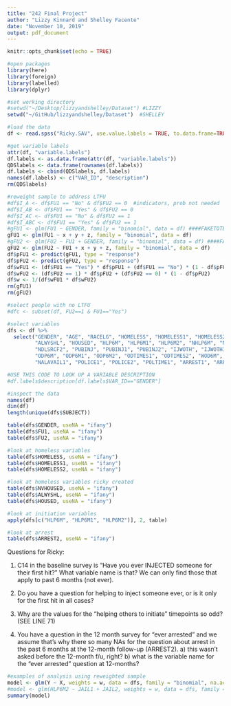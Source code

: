 ```yaml
---
title: "242 Final Project"
author: "Lizzy Kinnard and Shelley Facente"
date: "November 10, 2019"
output: pdf_document
---
```


```r
knitr::opts_chunk$set(echo = TRUE)

#open packages
library(here)
library(foreign)
library(labelled)
library(dplyr)
```

```r
#set working directory
#setwd("~/Desktop/lizzyandshelley/Dataset") #LIZZY
setwd("~/GitHub/lizzyandshelley/Dataset")  #SHELLEY

#load the data
df <- read.spss("Ricky.SAV", use.value.labels = TRUE, to.data.frame=TRUE)

#get variable labels
attr(df, "variable.labels")
df.labels <- as.data.frame(attr(df, "variable.labels"))
QDSlabels <- data.frame(rownames(df.labels))
df.labels <- cbind(QDSlabels, df.labels)
names(df.labels) <- c("VAR_ID", "description")
rm(QDSlabels)

#reweight sample to address LTFU
#df$I_A <- df$FU1 == "No" & df$FU2 == 0  #indicators, prob not needed
#df$I_AB <- df$FU1 == "Yes" & df$FU2 == 0
#df$I_AC <- df$FU1 == "No" & df$FU2 == 1
#df$I_ABC <- df$FU1 == "Yes" & df$FU2 == 1
#gFU1 <- glm(FU1 ~ GENDER, family = "binomial", data = df) ####FAKETOTEST####
gFU1 <- glm(FU1 ~ x + y + z, family = "binomial", data = df)
#gFU2 <- glm(FU2 ~ FU1 + GENDER, family = "binomial", data = df) ####FAKETOTEST####
gFU2 <- glm(FU2 ~ FU1 + x + y + z, family = "binomial", data = df) 
df$pFU1 <- predict(gFU1, type = "response")
df$pFU2 <- predict(gFU2, type = "response")
df$wFU1 <- (df$FU1 == "Yes") * df$pFU1 + (df$FU1 == "No") * (1 - df$pFU1)
df$wFU2 <- (df$FU2 == 1) * df$pFU2 + (df$FU2 == 0) * (1 - df$pFU2)
df$w <- 1/(df$wFU1 * df$wFU2)
rm(gFU1)
rm(gFU2)

#select people with no LTFU
#dfc <- subset(df, FU2==1 & FU1=="Yes")

#select variables
dfs <- df %>%
  select("GENDER", "AGE", "RACELG", "HOMELESS", "HOMELESS1", "HOMELESS2", "MOSHOME", "MOSHOME1", "MOSHOM2", "NVHOUSED", 
         "ALWYSHL", "HOUSED", "HLP6M", "HLP6M1", "HLP6M2", "NHLP6M", "NHLP6M1", "NHLP6M2", "NDLSRCF", "NDLSRCF1", 
         "NDLSRCF2", "PUBINJ", "PUBINJ1", "PUBINJ2", "IJWOTH", "IJWOTH1", "IJWOTH2", "IJNON", "IJNON1", "IJNON2", 
         "ODP6M", "ODP6M1", "ODP6M2", "ODTIMES1", "ODTIMES2", "WOD6M", "WOD6M1", "WOD6M2", "ODTRAIN1", "NALOWN1", 
         "NALAVAIL1", "POLICE1", "POLICE2", "POLTIME1", "ARREST1", "ARREST2", "JAIL1", "JAIL2", "TX6MOS1", "TX6MOS2", "w")
```

```r
#USE THIS CODE TO LOOK UP A VARIABLE DESCRIPTION
#df.labels$description[df.labels$VAR_ID=="GENDER"]

#inspect the data
names(df)
dim(df)
length(unique(dfs$SUBJECT))

table(dfs$GENDER, useNA = "ifany")
table(dfs$FU1, useNA = "ifany")
table(dfs$FU2, useNA = "ifany")

#look at homeless variables
table(dfs$HOMELESS, useNA = "ifany")
table(dfs$HOMELESS1, useNA = "ifany")
table(dfs$HOMELESS2, useNA = "ifany")

#look at homeless variables ricky created
table(dfs$NVHOUSED, useNA = "ifany")
table(dfs$ALWYSHL, useNA = "ifany")
table(dfs$HOUSED, useNA = "ifany")

#look at initiation variables
apply(dfs[c("HLP6M", "HLP6M1", "HLP6M2")], 2, table)

#look at arrest
table(dfs$ARREST2, useNA = "ifany")

```

Questions for Ricky:

1. C14 in the baseline survey is "Have you ever INJECTED someone for their first hit?" What variable name is that? We can only find those that apply to past 6 months (not ever).

2. Do you have a question for helping to inject someone ever, or is it only for the first hit in all cases? 

3. Why are the values for the "helping others to initiate" timepoints so odd? (SEE LINE 71)

4. You have a question in the 12 month survey for "ever arrested" and we assume that's why there so many NAs for the question about arrest in the past 6 months at the 12-month follow-up (ARREST2). a) this wasn't asked before the 12-month f/u, right? b) what is the variable name for the "ever arrested" question at 12-months? 

```r
#examples of analysis using reweighted sample
model <- glm(Y ~ X, weights = w, data = dfs, family = "binomial", na.action = na.omit)
#model <- glm(HLP6M2 ~ JAIL1 + JAIL2, weights = w, data = dfs, family = "binomial", na.action = na.omit) ####FAKETOTEST####
summary(model)
```






